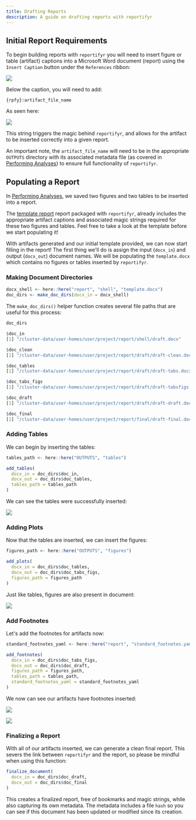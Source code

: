 ```yaml
---
title: Drafting Reports
description: A guide on drafting reports with reportifyr
---
```


## Initial Report Requirements

To begin building reports with `reportifyr` you will need to insert figure or 
table (artifact) captions into a Microsoft Word document (report) using the `Insert Caption` 
button under the `References` ribbon:

![](/images/caption-ribbon.png)

Below the caption, you will need to add:

`{rpfy}:artifact_file_name`

As seen here:

![](/images/magic-string.png)

This string triggers the magic behind `reportifyr`, and allows for the artifact 
to be inserted correctly into a given report. 

An important note, the `artifact_file_name` will need to be in the appropriate 
`OUTPUTS` directory with its associated metadata file (as covered in
[Performing Analyses](/guides/performing_analyses)) to ensure full functionality
of `reportifyr`.

## Populating a Report

In [Performing Analyses](/guides/performing_analyses), 
we saved two figures and two tables to be inserted into a report. 

The [template report](https://github.com/A2-ai/reportifyr/blob/v0.2.6/inst/extdata/template.docx) 
report packaged with `reportifyr`, already includes the appropriate artifact captions 
and associated magic strings required for these two figures and tables. Feel free 
to take a look at the template before we start populating it!

With artifacts generated and our initial template provided, we can now start 
filling in the report! The first thing we'll do is assign the input (`docx_in`) 
and output (`docx_out`) document names. We will be populating the `template.docx` 
which contains no figures or tables inserted by `reportifyr`. 

### Making Document Directories

```r
docx_shell <- here::here("report", "shell", "template.docx")
doc_dirs <- make_doc_dirs(docx_in = docx_shell)
```

The `make_doc_dirs()` helper function creates several file paths that are useful 
for this process:

```r
doc_dirs

$doc_in
[1] "/cluster-data/user-homes/user/project/report/shell/draft.docx"

$doc_clean
[1] "/cluster-data/user-homes/user/project/report/draft/draft-clean.docx"

$doc_tables
[1] "/cluster-data/user-homes/user/project/report/draft/draft-tabs.docx"

$doc_tabs_figs
[1] "/cluster-data/user-homes/user/project/report/draft/draft-tabsfigs.docx"

$doc_draft
[1] "/cluster-data/user-homes/user/project/report/draft/draft-draft.docx"

$doc_final
[1] "/cluster-data/user-homes/user/project/report/final/draft-final.docx"
```

### Adding Tables

We can begin by inserting the tables:

```r
tables_path <- here::here("OUTPUTS", "tables")

add_tables(
  docx_in = doc_dirs$doc_in,
  docx_out = doc_dirs$doc_tables,
  tables_path = tables_path
)
```

We can see the tables were successfully inserted:

![](/images/add-tables.png)

### Adding Plots

Now that the tables are inserted, we can insert the figures:

```r
figures_path <- here::here("OUTPUTS", "figures")

add_plots(
  docx_in = doc_dirs$doc_tables,
  docx_out = doc_dirs$doc_tabs_figs,
  figures_path = figures_path
)
```

Just like tables, figures are also present in document:

![](/images/add-plots.png)

### Add Footnotes

Let's add the footnotes for artifacts now:

```r
standard_footnotes_yaml <- here::here("report", "standard_footnotes.yaml")

add_footnotes(
  docx_in = doc_dirs$doc_tabs_figs,
  docx_out = doc_dirs$doc_draft,
  figures_path = figures_path,
  tables_path = tables_path,
  standard_footnotes_yaml = standard_footnotes_yaml
)
```

We now can see our artifacts have footnotes inserted:

![](/images/add-footnotes-plot.png)

![](/images/add-footnotes-table.png)

### Finalizing a Report

With all of our artifacts inserted, we can generate a clean final report. This 
severs the link between `reportifyr` and the report, so please be mindful when 
using this function:

```r
finalize_document(
  docx_in = doc_dirs$doc_draft,
  docx_out = doc_dirs$doc_final
)
```

This creates a finalized report, free of bookmarks and magic strings, while also 
capturing its own metadata. The metadata includes a file `hash` so you can see if 
this document has been updated or modified since its creation.
